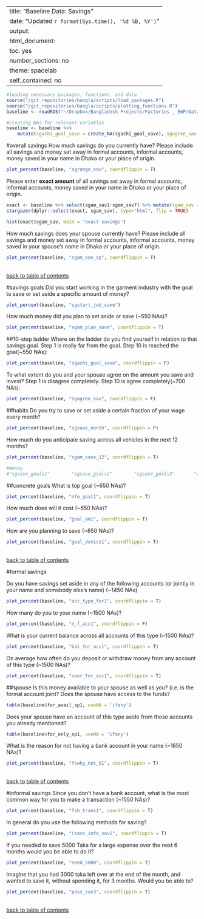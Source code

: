
---
title: "Baseline Data: Savings"
date: "Updated `r format(Sys.time(), '%d %B, %Y')`"
output: 
  html_document:
    toc: yes
    number_sections: no
    theme: spacelab
    self_contained: no
---

```r
#loading necessary packages, functions, and data
source("/git_repositories/bangla/scripts/load_packages.R")
source("/git_repositories/bangla/scripts/plotting_functions.R")
baseline <- readRDS("~/Dropbox/Bangladesh Projects/Factories _ EWP/Data/baseline/in_process_data/cleaned_baseline.RDS")
```

```r
#creating NAs for relevant variables
baseline <- baseline %>%
    mutate(sgachi_goal_save = create_NA(sgachi_goal_save), sgagree_sav = create_NA(sgagree_sav))      
```


#overall savings
How much savings do you currently have? Please include all savings and money set away in formal accounts, informal accounts, money saved in your name in Dhaka or your place of origin. 
```r
plot_percent(baseline, "sgrange_sav", coordflippin = T)
```

Please enter **exact amount** of all savings set away in formal accounts, informal accounts, money saved in your name in Dhaka or your place of origin.
```r
exact <- baseline %>% select(sgam_sav1:sgam_sav7) %>% mutate(sgam_sav = rowSums(., na.rm=T)) 
stargazer(dplyr::select(exact, sgam_sav), type="html", flip = TRUE)
```
```r
hist(exact$sgam_sav, main = "exact savings")
```

How much savings does your spouse currently have? Please include all savings and money set away in formal accounts, informal accounts, money saved in your spouse's name in Dhaka or your place of origin.
```r
plot_percent(baseline, "sgam_sav_sp", coordflippin = T)
```

\
[back to table of contents](#TOC)

#savings goals
Did you start working in the garment industry with the goal to save or set aside a specific amount of money?
```r
plot_percent(baseline, "sgstart_job_save")
```

How much money did you plan to set aside or save (~550 NAs)?
```r
plot_percent(baseline, "sgam_plan_save", coordflippin = T)
```

##10-step ladder
Where on the ladder do you find yourself in relation to that savings goal.  Step 1 is really far from the goal.  Step 10 is reached the goal(~550 NAs):
```r
plot_percent(baseline, "sgachi_goal_save", coordflippin = F)
```

To what extent do you and your spouse agree on the amount you save and invest? Step 1 is disagree completely. Step 10 is agree completely(~700 NAs):
```r
plot_percent(baseline, "sgagree_sav", coordflippin = F)
```

##habits
Do you try to save or set aside a certain fraction of your wage every month?
```r
plot_percent(baseline, "sgsave_month", coordflippin = F)
```

How much do you anticipate saving across all vehicles in the next 12 months?         
```r
plot_percent(baseline, "sgam_save_12", coordflippin = T)
```

```r
#messy
#"sgsave_goals1"        "sgsave_goals2"        "sgsave_goals3"       "sgsave_goals4"     "goal_type1"   
```

##concrete goals
What is top goal (~650 NAs)?

```r
plot_percent(baseline, "nfe_goal1", coordflippin = T)
```

How much does will it cost (~650 NAs)?
```r
plot_percent(baseline, "goal_am1", coordflippin = T)
```

How are you planning to save (~650 NAs)?

```r
plot_percent(baseline, "goal_device1", coordflippin = T)
```

\
[back to table of contents](#TOC)

#formal savings

Do you have savings set aside in any of the following accounts  (or jointly in  your name and somebody else's name) (~1450 NAs) 

```r
plot_percent(baseline, "acc_type_for1", coordflippin = T)
```

How many do you to your name (~1500 NAs)?
```r
plot_percent(baseline, "n_f_acc1", coordflippin = F)
```


What is your current balance across all accounts of this type (~1500 NAs)?
```r
plot_percent(baseline, "bal_for_acc1", coordflippin = T)
```

On average how often do you deposit or withdraw money from any account of this type (~1500 NAs)?
```r
plot_percent(baseline, "oper_for_acc1", coordflippin = T)
```

##spouse
Is this money available to your spouse as well as you? (i.e. is the formal account joint?  Does the spouse have access to the funds?
```r
table(baseline$for_avail_sp1, useNA = 'ifany')
```

Does your spouse have an account of this type aside from those accounts you already mentioned?
```r
table(baseline$for_only_sp1, useNA = 'ifany')
```     

What is the reason for not having a bank account in your name (~1650 NAs)?
```r
plot_percent(baseline, "fswhy_not_b1", coordflippin = T)
```     

\
[back to table of contents](#TOC)


#informal savings
Since you don't have a bank account, what is the most common way for you to make a transaction (~1550 NAs)?
```r
plot_percent(baseline, "fsb_trans1", coordflippin = T)
```     
      
In general do you use the following  methods for saving?
```r
plot_percent(baseline, "isacc_info_sav1", coordflippin = T)
```     

If you needed to save 5000 Taka for a large expense over the next 6 months would you be able to do it?
```r
plot_percent(baseline, "need_5000", coordflippin = T)
```     

Imagine that you had 3000 taka left over at the end of the month, and wanted to save it, without spending it, for 3 months. Would you be able to? 
```r
plot_percent(baseline, "poss_sav3", coordflippin = T)
```     

\
[back to table of contents](#TOC)

